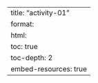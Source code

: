 
---
title: "activity-01"
format:
  html:
    toc: true
    toc-depth: 2
    embed-resources: true
---



\
\
\
\
\
\
\
\


